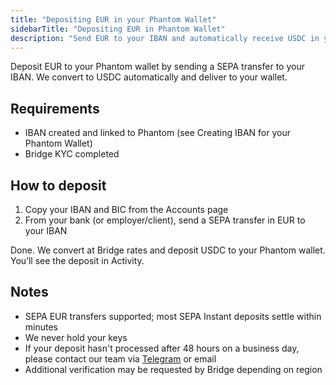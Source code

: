 ```yaml
---
title: "Depositing EUR in your Phantom Wallet"
sidebarTitle: "Depositing EUR in Phantom Wallet"
description: "Send EUR to your IBAN and automatically receive USDC in your Phantom wallet"
---
```


Deposit EUR to your Phantom wallet by sending a SEPA transfer to your IBAN. We convert to USDC automatically and deliver to your wallet.

## Requirements

- IBAN created and linked to Phantom (see Creating IBAN for your Phantom Wallet)
- Bridge KYC completed

## How to deposit

1. Copy your IBAN and BIC from the Accounts page
2. From your bank (or employer/client), send a SEPA transfer in EUR to your IBAN

Done. We convert at Bridge rates and deposit USDC to your Phantom wallet. You’ll see the deposit in Activity.

## Notes

- SEPA EUR transfers supported; most SEPA Instant deposits settle within minutes
- We never hold your keys
- If your deposit hasn't processed after 48 hours on a business day, please contact our team via [Telegram](https://t.me/karmawallet) or email
- Additional verification may be requested by Bridge depending on region



